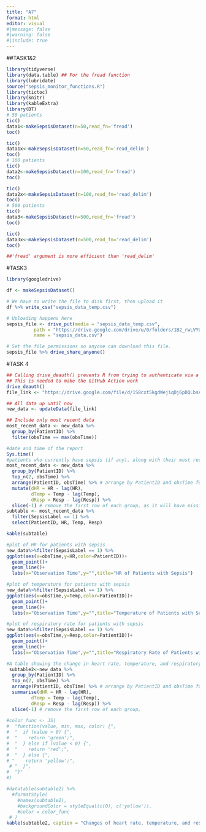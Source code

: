 ```yaml
---
title: "A7"
format: html
editor: visual
#|message: false
#|warning: false
#|include: true
---
```


##TASK1&2

```r

library(tidyverse)
library(data.table) ## For the fread function
library(lubridate)
source("sepsis_monitor_functions.R")
library(tictoc)
library(knitr)
library(kableExtra)
library(DT)
# 50 patients
tic()
data1<-makeSepsisDataset(n=50,read_fn='fread')
toc()

tic()
data1x<-makeSepsisDataset(n=50,read_fn='read_delim')
toc()
# 100 patients
tic()
data2<-makeSepsisDataset(n=100,read_fn='fread')
toc()

tic()
data2x<-makeSepsisDataset(n=100,read_fn='read_delim')
toc()
# 500 patients
tic()
data3<-makeSepsisDataset(n=500,read_fn='fread')
toc()

tic()
data3x<-makeSepsisDataset(n=500,read_fn='read_delim')
toc()

##'fread' argument is more efficient than 'read_delim'
```
#TASK3
```r
library(googledrive)

df <- makeSepsisDataset()

# We have to write the file to disk first, then upload it
df %>% write_csv("sepsis_data_temp.csv")

# Uploading happens here
sepsis_file <- drive_put(media = "sepsis_data_temp.csv", 
          path = "https://drive.google.com/drive/u/0/folders/1B2_rwLVYUWavgmTQ0IH8-_Fc4TCvNQwZ",
          name = "sepsis_data.csv")

# Set the file permissions so anyone can download this file.
sepsis_file %>% drive_share_anyone()
```

#TASK 4
```r
## Calling drive_deauth() prevents R from trying to authenticate via a browser
## This is needed to make the GitHub Action work
drive_deauth()
file_link <- "https://drive.google.com/file/d/1S8cxt5kgdWejiqDj6pDQLbsArxkdSjll/view?usp=share_link"

## All data up until now
new_data <- updateData(file_link)

## Include only most recent data
most_recent_data <- new_data %>%
  group_by(PatientID) %>%
  filter(obsTime == max(obsTime))

#date and time of the report
Sys.time()
#patients who currently have sepsis (if any), along with their most recent heart rate, temperature, and respiratory rate
most_recent_data <- new_data %>%
  group_by(PatientID) %>%
  top_n(2, obsTime) %>% 
  arrange(PatientID, obsTime) %>% # arrange by PatientID and obsTime for lagging variables
  mutate(dHR = HR - lag(HR),
         dTemp = Temp - lag(Temp),
         dResp = Resp - lag(Resp)) %>%
  slice(-1) # remove the first row of each group, as it will have missing lagged values
subtable <- most_recent_data %>%
  filter(SepsisLabel == 1) %>%
  select(PatientID, HR, Temp, Resp)

kable(subtable)

#plot of HR for patients with sepsis
new_data%>%filter(SepsisLabel == 1) %>%
ggplot(aes(x=obsTime,y=HR,color=PatientID))+
  geom_point()+
  geom_line()+
  labs(x="Observation Time",y="",title="HR of Patients with Sepsis")

#plot of temperature for patients with sepsis
new_data%>%filter(SepsisLabel == 1) %>%
ggplot(aes(x=obsTime,y=Temp,color=PatientID))+
  geom_point()+
  geom_line()+
  labs(x="Observation Time",y="",title="Temperature of Patients with Sepsis")

#plot of respiratory rate for patients with sepsis
new_data%>%filter(SepsisLabel == 1) %>%
ggplot(aes(x=obsTime,y=Resp,color=PatientID))+
  geom_point()+
  geom_line()+
  labs(x="Observation Time",y="",title="Respiratory Rate of Patients with Sepsis")

#A table showing the change in heart rate, temperature, and respiratory rate for all patients
 subtable2<-new_data %>%
  group_by(PatientID) %>%
  top_n(2, obsTime) %>% 
  arrange(PatientID, obsTime) %>% # arrange by PatientID and obsTime for lagging variables
  summarise(dHR = HR - lag(HR),
         dTemp = Temp - lag(Temp),
         dResp = Resp - lag(Resp)) %>%
  slice(-1) # remove the first row of each group,
  
#color_func <- JS(
#  "function(value, min, max, color) {",
#  "  if (value > 0) {",
#  "    return 'green';",
#  "  } else if (value < 0) {",
#  "    return 'red';",
#  "  } else {",
# "    return 'yellow';",
 # "  }",
#  "}"
#)

#datatable(subtable2) %>% 
  #formatStyle(
    #names(subtable2),
    #backgroundColor = styleEqual(c(0), c('yellow')),
    #color = color_func
 # )
kable(subtable2, caption = "Changes of heart rate, temperature, and respiratory rate for all patients in the lasted 2 observations")
```

